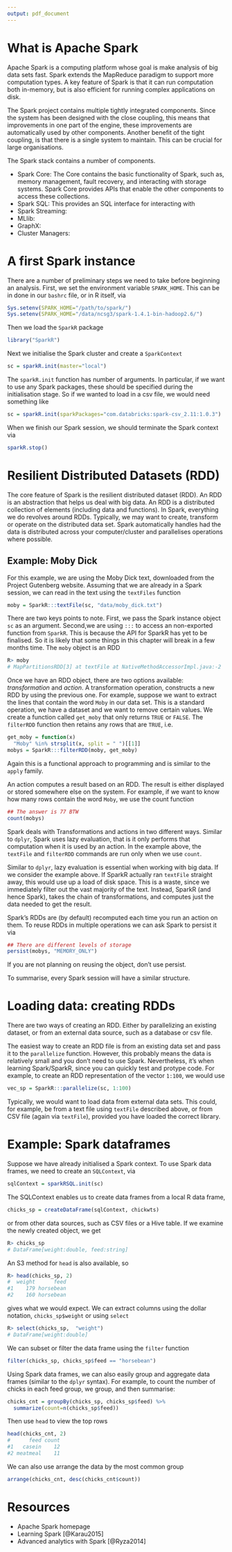 ```yaml
---
output: pdf_document
---
```


\chapter{Apache Spark}

# What is Apache Spark

Apache Spark is a computing platform whose goal is make analysis of big data sets fast. Spark extends the MapReduce paradigm to support more computation types. A key feature of Spark is that it can run computation both in-memory, but is also efficient for running complex applications on disk.

The Spark project contains multiple tightly integrated components. Since the system has been designed with the close coupling, this means that improvements in one part of the engine, these improvements are automatically used by other components. Another benefit of the tight coupling, is that there is a single system to maintain. This can be crucial for large organisations.

The Spark stack contains a number of components.

  * Spark Core: The Core contains the basic functionality of Spark, such as, memory management, fault recovery, and interacting with storage systems. Spark Core provides APIs that enable the other components to access these collections.
  * Spark SQL: This provides an SQL interface for interacting with 
  * Spark Streaming:
  * MLlib:
  * GraphX:
  * Cluster Managers:


# A first Spark instance

There are a number of preliminary steps we need to take before beginning an analysis. First, we set the environment variable `SPARK_HOME`. This can be in done in our `bashrc` file, or in R itself, via
```r
Sys.setenv(SPARK_HOME="/path/to/spark/")
Sys.setenv(SPARK_HOME="/data/ncsg3/spark-1.4.1-bin-hadoop2.6/")
```

Then we load the `SparkR` package
```r
library("SparkR")
```

\noindent Next we initialise the Spark cluster and create a `SparkContext` 
```r
sc = sparkR.init(master="local")
```
\noindent The `sparkR.init` function has number of arguments. In particular, if we want to use any Spark packages, these should be specified during the initialisation stage. So if we wanted to load in a csv file, we would need something like
```r
sc = sparkR.init(sparkPackages="com.databricks:spark-csv_2.11:1.0.3")
```

\noindent When we finish our Spark session, we should terminate the Spark context via
```r
sparkR.stop()
```

# Resilient Distributed Datasets (RDD)

The core feature of Spark is the resilient distributed dataset (RDD). An RDD is an abstraction\sidenote{By abstraction we simply mean, we don't worry about how or where the data set is stored.} that helps us deal with big data. An RDD is a distributed collection of elements (including data and functions). In Spark, everything we do revolves around RDDs. Typically, we may want to create,  transform or operate on the distributed data set. Spark automatically handles had the data is distributed across your computer/cluster and parallelises operations where possible.

## Example: Moby Dick

For this example, we are using the Moby Dick text, downloaded from the Project Gutenberg website. Assuming that we are already in a Spark session, we can read in the text using the `textFiles` function
```r
moby = SparkR:::textFile(sc, "data/moby_dick.txt")
```
\noindent There are two keys points to note. First, we pass the Spark instance object `sc` as an argument.\sidenote{In R, `::` is used to access functions that have been exported by a package, i.e. methods that appear in the NAMESPACE file. However, there are some functions in the package that the author may want to remain private, these can be accessed using `:::`.}  Second,we are using `:::` to access an non-exported function from `SparkR`\sidenote{SparkR was only integrated into Spark in June 2015, so the API is still being finalised.}. This is because the API for SparkR has yet to be finalised. So it is likely that some things in this chapter will break in a few months time. The `moby` object is an RDD
```r
R> moby
# MapPartitionsRDD[3] at textFile at NativeMethodAccessorImpl.java:-2
```
\noindent Once we have an RDD object, there are two options available: *transformation* and *action*. A transformation operation, constructs a new RDD by using the previous one. For example, suppose we want to extract the lines that contain the word `Moby` in our data set. This is a standard operation, we have a dataset and we want to remove certain values. We create a function called `get_moby` that only returns `TRUE` or `FALSE`. The `filterRDD` function then retains any rows that are `TRUE`, i.e.
```r
get_moby = function(x) 
  "Moby" %in% strsplit(x, split = " ")[[1]]
mobys = SparkR:::filterRDD(moby, get_moby)
```
\noindent Again this is a functional approach to programming and is similar to the `apply` family. 

An action computes a result based on an RDD. The result is either displayed or stored somewhere else on the system. For example, if we want to know how many rows contain the word `Moby`, we use the count function
```r
## The answer is 77 BTW
count(mobys)
```
\noindent Spark deals with Transformations and actions in two different ways. Similar to `dplyr`, Spark uses lazy evaluation, that is it only performs that computation when it is used by an action. In the example above, the `textFile` and `filterRDD` commands are run only when we use `count`. 

Similar to `dplyr`, lazy evaluation is essential when working with big data. If we consider the example above. If SparkR actually ran `textFile` straight away, this would use up a load of disk space. This is a waste, since we immediately filter out the vast majority of the text. Instead, SparkR (and hence Spark), takes the chain of transformations, and computes just the data needed to get the result.

Spark's RDDs are (by default) recomputed each time you run an action on them.\sidenote{Alternatively, we could use `cache(moby)`, which is the same as `persist` with the default level of storage.} To reuse RDDs in multiple operations we can ask Spark to persist it via
```r
## There are different levels of storage
persist(mobys, "MEMORY_ONLY")
```

\noindent If you are not planning on reusing the object, don't use persist.

To summarise, every Spark session will have a similar structure.
\begin{enumerate}
\item Create a resilient distributed dataset (RDD).
\item Transform and manipulate the data set.
\item For key data sets, use `persist` for efficiency.
\item Retrieve the results via an action such as `count`.
\end{enumerate}

# Loading data: creating RDDs

There are two ways of creating an RDD. Either by parallelizing an existing dataset, or from an external data source, such as a database or csv file.

The easiest way to create an RDD file is from an existing data set and pass it to the `parallelize` function. However, this probably means the data is relatively small and you don't need to use Spark. Nevertheless, it's when learning Spark/SparkR, since you can quickly test and protype code. For example, to create an RDD representation of the vector `1:100`, we would use

```r
vec_sp = SparkR:::parallelize(sc, 1:100)
```

\noindent Typically, we would want to load data from external data sets. This could, for example, be from a text file using `textFile` described above, or from CSV file (again via `textFile`), provided you have loaded the correct library.



# Example: Spark dataframes

Suppose we have already initialised a Spark context. To use Spark data frames, we need to create an `SQLContext`, via
```r
sqlContext = sparkRSQL.init(sc)
```

\noindent The SQLContext enables us to create data frames from a local R data frame, 

```r
chicks_sp = createDataFrame(sqlContext, chickwts) 
```

\noindent or from other data sources, such as CSV files or a Hive table. If we examine the newly created object, we get

```r
R> chicks_sp
# DataFrame[weight:double, feed:string]
```

\noindent An S3 method for `head` is also available, so

```r
R> head(chicks_sp, 2)
#  weight      feed
#1    179 horsebean
#2    160 horsebean
```

\noindent gives what we would expect. We can extract columns using the dollar notation, `chicks_sp$weight` or using `select`
```r
R> select(chicks_sp,  "weight")
# DataFrame[weight:double]
```

\noindent We can subset or filter the data frame using the `filter` function
```r
filter(chicks_sp, chicks_sp$feed == "horsebean")
```

\noindent Using Spark data frames, we can also easily group and aggregate data frames (similar to the `dplyr` syntax). For example, to count the number of chicks in each feed group, we group, and then summarise:

```r
chicks_cnt = groupBy(chicks_sp, chicks_sp$feed) %>%
  summarize(count=n(chicks_sp$feed))
```
\noindent Then use `head` to view the top rows

```r
head(chicks_cnt, 2)
#      feed count
#1   casein    12
#2 meatmeal    11
```
\noindent We can also use arrange the data by the most common group
```r
arrange(chicks_cnt, desc(chicks_cnt$count))
```


# Resources

 * Apache Spark homepage\sidenote{\url{https://spark.apache.org/}}
 * Learning Spark [@Karau2015]
 * Advanced analytics with Spark [@Ryza2014]

\clearpage
